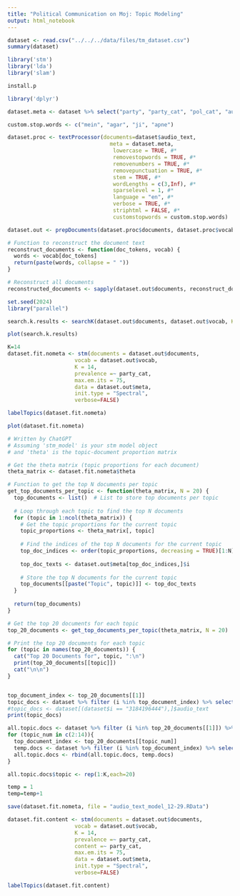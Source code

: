 ```yaml
---
title: "Political Communication on Moj: Topic Modeling"
output: html_notebook
---
```


```r
dataset <- read.csv("../../../data/files/tm_dataset.csv")
summary(dataset)
```

```r
library('stm')
library('lda')
library('slam')
```

```r
install.p
```

```r
library('dplyr')
```

```r
dataset.meta <- dataset %>% select("party", "party_cat", "pol_cat", "audio_lang", "i")
```

```r
custom.stop.words <- c("mein", "agar", "ji", "apne")
```

```r
dataset.proc <- textProcessor(documents=dataset$audio_text,
                                meta = dataset.meta,
                                 lowercase = TRUE, #*
                                 removestopwords = TRUE, #*
                                 removenumbers = TRUE, #*
                                 removepunctuation = TRUE, #*
                                 stem = TRUE, #*
                                 wordLengths = c(3,Inf), #*
                                 sparselevel = 1, #*
                                 language = "en", #*
                                 verbose = TRUE, #*
                                 striphtml = FALSE, #*
                                 customstopwords = custom.stop.words)
```

```r
dataset.out <- prepDocuments(dataset.proc$documents, dataset.proc$vocab, dataset.proc$meta, lower.thresh=10)
```

```r
# Function to reconstruct the document text
reconstruct_documents <- function(doc_tokens, vocab) {
  words <- vocab[doc_tokens]
  return(paste(words, collapse = " "))
}

# Reconstruct all documents
reconstructed_documents <- sapply(dataset.out$documents, reconstruct_documents, vocab = dataset.out$vocab)
```

```r
set.seed(2024)
library("parallel")

search.k.results <- searchK(dataset.out$documents, dataset.out$vocab, K=c(5:20), data=dataset.out$meta, proportion=0.1)
```

```r
plot(search.k.results)
```

```r
K=14
dataset.fit.nometa <- stm(documents = dataset.out$documents, 
                     vocab = dataset.out$vocab,
                     K = 14,
                     prevalence =~ party_cat,
                     max.em.its = 75,
                     data = dataset.out$meta,
                     init.type = "Spectral",
                     verbose=FALSE)
```

```r
labelTopics(dataset.fit.nometa)
```

```r
plot(dataset.fit.nometa)
```

```r
# Written by ChatGPT
# Assuming 'stm_model' is your stm model object
# and 'theta' is the topic-document proportion matrix

# Get the theta matrix (topic proportions for each document)
theta_matrix <- dataset.fit.nometa$theta

# Function to get the top N documents per topic
get_top_documents_per_topic <- function(theta_matrix, N = 20) {
  top_documents <- list()  # List to store top documents per topic
  
  # Loop through each topic to find the top N documents
  for (topic in 1:ncol(theta_matrix)) {
    # Get the topic proportions for the current topic
    topic_proportions <- theta_matrix[, topic]
    
    # Find the indices of the top N documents for the current topic
    top_doc_indices <- order(topic_proportions, decreasing = TRUE)[1:N]
    
    top_doc_texts <- dataset.out$meta[top_doc_indices,]$i
    
    # Store the top N documents for the current topic
    top_documents[[paste("Topic", topic)]] <- top_doc_texts
  }
  
  return(top_documents)
}

# Get the top 20 documents for each topic
top_20_documents <- get_top_documents_per_topic(theta_matrix, N = 20)

# Print the top 20 documents for each topic
for (topic in names(top_20_documents)) {
  cat("Top 20 Documents for", topic, ":\n")
  print(top_20_documents[[topic]])
  cat("\n\n")
}

```

```r

```

```r
top_document_index <- top_20_documents[[1]]
topic_docs <- dataset %>% filter (i %in% top_document_index) %>% select(audio_text)
#topic_docs <- dataset[(dataset$i == "3184196444"),]$audio_text
print(topic_docs)
```

```r
all.topic.docs <- dataset %>% filter (i %in% top_20_documents[[1]]) %>% select(i,audio_text)
for (topic_num in c(2:14)){
  top_document_index <- top_20_documents[[topic_num]]
  temp.docs <- dataset %>% filter (i %in% top_document_index) %>% select(i,audio_text)
  all.topic.docs <- rbind(all.topic.docs, temp.docs)
}
```

```r
all.topic.docs$topic <- rep(1:K,each=20)
```

```r
temp = 1
temp=temp+1
```

```r
save(dataset.fit.nometa, file = "audio_text_model_12-29.RData")
```

```r
dataset.fit.content <- stm(documents = dataset.out$documents, 
                     vocab = dataset.out$vocab,
                     K = 14,
                     prevalence =~ party_cat,
                     content =~ party_cat,
                     max.em.its = 75,
                     data = dataset.out$meta,
                     init.type = "Spectral",
                     verbose=FALSE)
```

```r
labelTopics(dataset.fit.content)
```
